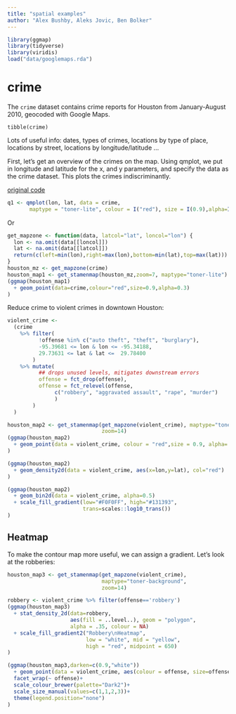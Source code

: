 ```yaml
---
title: "spatial examples"
author: "Alex Bushby, Aleks Jovic, Ben Bolker"
---
```


```r
library(ggmap)
library(tidyverse)
library(viridis)
load("data/googlemaps.rda")
```

# crime

The `crime` dataset contains crime reports for Houston from January-August 2010, geocoded with Google Maps.

```showcrime
tibble(crime)
```
Lots of useful info: dates, types of crimes, locations by type of place, locations by street, locations by longitude/latitude ...

First, let’s get an overview of the crimes on the map. Using qmplot, we put in longitude and latitude for the x, and y parameters, and specify the data as the crime dataset. This plots the crimes indiscriminantly.

[original code](https://github.com/tidyverse/ggplot2/wiki/crime-in-downtown-houston,-texas-:-combining-ggplot2-and-google-maps)
```r
q1 <- qmplot(lon, lat, data = crime,
       maptype = "toner-lite", colour = I("red"), size = I(0.9),alpha=I(.3))
```

Or

```r
get_mapzone <- function(data, latcol="lat", loncol="lon") {
  lon <- na.omit(data[[loncol]])
  lat <- na.omit(data[[latcol]])
  return(c(left=min(lon),right=max(lon),bottom=min(lat),top=max(lat)))
}
houston_mz <- get_mapzone(crime)
houston_map1 <- get_stamenmap(houston_mz,zoom=7, maptype="toner-lite")
(ggmap(houston_map1)
  + geom_point(data=crime,colour="red",size=0.9,alpha=0.3)
)
```


Reduce crime to violent crimes in downtown Houston:

```r
violent_crime <-
  (crime
    %>% filter(
          !offense %in% c("auto theft", "theft", "burglary"),
          -95.39681 <= lon & lon <= -95.34188,
          29.73631 <= lat & lat <=  29.78400
        )
    %>% mutate(
          ## drops unused levels, mitigates downstream errors
          offense = fct_drop(offense), 
          offense = fct_relevel(offense,
               c("robbery", "aggravated assault", "rape", "murder")
               )
        )
  )
```


```r
houston_map2 <- get_stamenmap(get_mapzone(violent_crime), maptype="toner-lite",
                              zoom=14)
(ggmap(houston_map2)
  + geom_point(data = violent_crime, colour = "red",size = 0.9, alpha=.3)
)
```

```r
(ggmap(houston_map2)
  + geom_density2d(data = violent_crime, aes(x=lon,y=lat), col="red")
)
```

```r
(ggmap(houston_map2)
  + geom_bin2d(data = violent_crime, alpha=0.5)
  + scale_fill_gradient(low="#F0F0FF", high="#131393",
                        trans=scales::log10_trans())
)
```

## Heatmap

To make the contour map more useful, we can assign a gradient. Let’s look at the robberies:

```r
houston_map3 <- get_stamenmap(get_mapzone(violent_crime),
                              maptype="toner-background",
                              zoom=14)
```

```r
robbery <- violent_crime %>% filter(offense=='robbery')
(ggmap(houston_map3)
  + stat_density_2d(data=robbery,
                    aes(fill = ..level..), geom = "polygon",
                    alpha = .35, colour = NA)
  + scale_fill_gradient2("Robbery\nHeatmap",
                         low = "white", mid = "yellow",
                         high = "red", midpoint = 650)
)
```

```r
(ggmap(houston_map3,darken=c(0.9,"white"))
  + geom_point(data = violent_crime, aes(colour = offense, size=offense)) + 
  facet_wrap(~ offense)+
  scale_colour_brewer(palette="Dark2")+
  scale_size_manual(values=c(1,1,2,3))+
  theme(legend.position="none")
)
```

